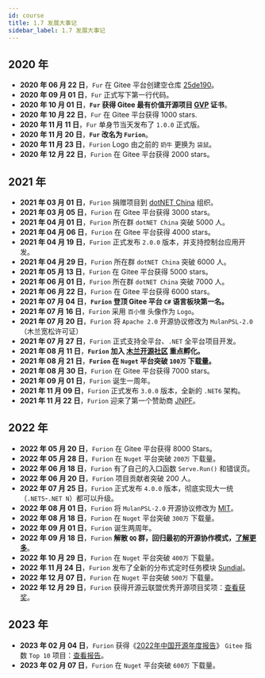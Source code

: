 ```yaml
---
id: course
title: 1.7 发展大事记
sidebar_label: 1.7 发展大事记
---
```



## 2020 年

- **2020 年 06 月 22 日**，`Fur` 在 Gitee 平台创建空仓库 [25de190](https://gitee.com/dotnetchina/Furion/commit/25de190d83027fab58e72714ca7c044206607127)。
- **2020 年 09 月 01 日**，`Fur` 正式写下第一行代码。
- **2020 年 10 月 01 日**，**`Fur` 获得 Gitee 最有价值开源项目 [GVP](https://furion.baiqian.ltd/img/gvp.png) 证书**。
- **2020 年 10 月 22 日**，`Fur` 在 Gitee 平台获得 1000 stars.
- **2020 年 11 月 11 日**，`Fur` 单身节当天发布了 `1.0.0` 正式版。
- **2020 年 11 月 20 日**，**`Fur` 改名为 `Furion`**。
- **2020 年 11 月 23 日**，`Furion` Logo 由之前的 `奶牛` 更换为 `袋鼠`。
- **2020 年 12 月 22 日**，`Furion` 在 Gitee 平台获得 2000 stars。

## 2021 年

- **2021 年 03 月 01 日**，`Furion` 捐赠项目到 [dotNET China](https://gitee.com/dotnetchina) 组织。
- **2021 年 03 月 05 日**，`Furion` 在 Gitee 平台获得 3000 stars。
- **2021 年 04 月 01 日**，`Furion` 所在群 `dotNET China` 突破 5000 人。
- **2021 年 04 月 06 日**，`Furion` 在 Gitee 平台获得 4000 stars。
- **2021 年 04 月 19 日**，`Furion` 正式发布 `2.0.0` 版本，并支持控制台应用开发。
- **2021 年 04 月 29 日**，`Furion` 所在群 `dotNET China` 突破 6000 人。
- **2021 年 05 月 13 日**，`Furion` 在 Gitee 平台获得 5000 stars。
- **2021 年 06 月 01 日**，`Furion` 所在群 `dotNET China` 突破 7000 人。
- **2021 年 06 月 22 日**，`Furion` 在 Gitee 平台获得 6000 stars。
- **2021 年 07 月 04 日**，**`Furion` 登顶 Gitee 平台 `C#` 语言板块第一名。**
- **2021 年 07 月 16 日**，`Furion` 采用 `百小僧` 头像作为 `Logo`。
- **2021 年 07 月 20 日**，`Furion` 将 `Apache 2.0` 开源协议修改为 `MulanPSL-2.0` （木兰宽松许可证）
- **2021 年 07 月 27 日**，`Furion` 正式支持全平台、`.NET` 全平台项目开发。
- **2021 年 08 月 11 日**，**`Furion` 加入 [木兰开源社区](https://portal.mulanos.cn/) 重点孵化。**
- **2021 年 08 月 21 日**，**`Furion` 在 `Nuget` 平台突破 `100万` 下载量。**
- **2021 年 08 月 30 日**，`Furion` 在 Gitee 平台获得 7000 stars。
- **2021 年 09 月 01 日**，`Furion` 诞生一周年。
- **2021 年 11 月 09 日**，`Furion` 正式发布 `3.0.0` 版本，全新的 `.NET6` 架构。
- **2021 年 11 月 22 日**，`Furion` 迎来了第一个赞助商 [JNPF](https://www.jnpfsoft.com/)。

## 2022 年

- **2022 年 05 月 20 日**，`Furion` 在 Gitee 平台获得 8000 Stars。
- **2022 年 05 月 28 日**，`Furion` 在 `Nuget` 平台突破 `200万` 下载量。
- **2022 年 06 月 18 日**，`Furion` 有了自己的入口函数 `Serve.Run()` 和错误页。
- **2022 年 06 月 20 日**，`Furion` 项目贡献者突破 200 人。
- **2022 年 07 月 25 日**，`Furion` 正式发布 `4.0.0` 版本，彻底实现大一统（`.NET5`-`.NET N`）都可以升级。
- **2022 年 08 月 01 日**，`Furion` 将 `MulanPSL-2.0` 开源协议修改为 [MIT](https://gitee.com/dotnetchina/Furion/blob/v4/LICENSE)。
- **2022 年 08 月 18 日**，`Furion` 在 `Nuget` 平台突破 `300万` 下载量。
- **2022 年 09 月 01 日**，`Furion` 诞生两周年。
- **2022 年 09 月 18 日**，`Furion` **解散 `QQ` 群，回归最初的开源协作模式，[了解更多](https://gitee.com/dotnetchina/Furion/issues/I5RWYL)**。
- **2022 年 10 月 29 日**，`Furion` 在 `Nuget` 平台突破 `400万` 下载量。
- **2022 年 11 月 24 日**，`Furion` 发布了全新的分布式定时任务模块 [Sundial](https://gitee.com/dotnetchina/Sundial)。
- **2022 年 12 月 07 日**，`Furion` 在 `Nuget` 平台突破 `500万` 下载量。
- **2022 年 12 月 29 日**，`Furion` 获得开源云联盟优秀开源项目奖项：[查看获奖](https://mp.weixin.qq.com/s/2zW-WnBbzs8rOdQ8AfwVag)。

## 2023 年

- **2023 年 02 月 04 日**，`Furion` 获得《[2022年中国开源年度报告](https://kaiyuanshe.feishu.cn/wiki/wikcnnJ8b90pOoDRFzXngfRslkd)》 `Gitee` 指数 `Top 10` 项目：[查看报告](https://kaiyuanshe.feishu.cn/wiki/wikcnnJ8b90pOoDRFzXngfRslkd)。
- **2023 年 02 月 07 日**，`Furion` 在 `Nuget` 平台突破 `600万` 下载量。
